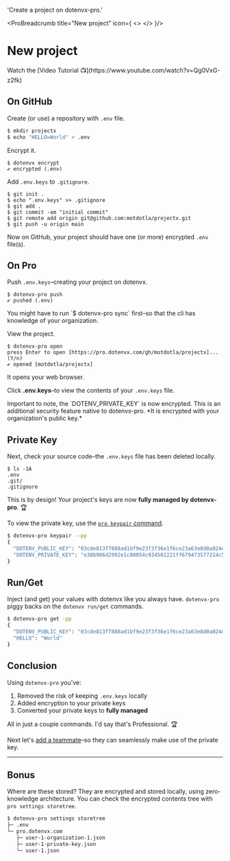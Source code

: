 

  'Create a project on dotenvx-pro.'

<ProBreadcrumb title="New project" icon={
  <>
    <DotenvxProIcon className="h-9 w-9 text-[#0080FF]"/>
  </>
}/>
# New project
<GuideHeading lead={description} />
<Note>
Watch the [Video Tutorial 📺](https://www.youtube.com/watch?v=Qg0VxG-z2fk)
</Note>


## On GitHub

Create (or use) a repository with `.env` file.

```bash
$ mkdir projectx
$ echo "HELLO=World" > .env
```

Encrypt it.

```
$ dotenvx encrypt
✔ encrypted (.env)
```

Add `.env.keys` to `.gitignore`.

```
$ git init .
$ echo ".env.keys" >> .gitignore
$ git add .
$ git commit -am "initial commit"
$ git remote add origin git@github.com:motdotla/projectx.git
$ git push -u origin main
```

Now on GitHub, your project should have one (or more) encrypted `.env` file(s).

<ScreenshotBrowser url='https://github.com/user-attachments/assets/d4aafd89-036e-45b5-b00f-edd238c1e8ca' www='github.com' width='md:w-4/6' />

## On Pro

Push `.env.keys`–creating your project on dotenvx.

```
$ dotenvx-pro push
✔ pushed (.env)
```

<Note>
You might have to run `$ dotenvx-pro sync` first–so that the cli has knowledge of your organization.
</Note>

View the project.

```
$ dotenvx-pro open
press Enter to open [https://pro.dotenvx.com/gh/motdotla/projectx]... (Y/n)
✔ opened [motdotla/projectx]
```

It opens your web browser.

<ScreenshotBrowser url='https://github.com/user-attachments/assets/ee70b7ee-6e7f-4aca-9e0f-2c4143e4c483' www='pro.dotenvx.com' width='md:w-4/6' />

Click **.env.keys**–to view the contents of your `.env.keys` file. 

<ScreenshotBrowser url='https://github.com/user-attachments/assets/41108f87-acc5-484b-ad69-fd982bc0ce00' www='pro.dotenvx.com' width='md:w-4/6' />

<Note>
  Important to note, the `DOTENV_PRIVATE_KEY` is now encrypted. This is an additional security feature native to dotenvx-pro. *It is encrypted with your organization's public key.*
</Note>

## Private Key

Next, check your source code–the `.env.keys` file has been deleted locally.

```
$ ls -1A
.env
.git/
.gitignore
```

This is by design! Your project's keys are now **fully managed by dotenvx-pro**. 🏆

To view the private key, use the [`pro keypair` command](/docs/pro/advanced/keypair).

```sh
$ dotenvx-pro keypair --pp
{
  "DOTENV_PUBLIC_KEY": "03cde813f7888ad1bf9e23f3f36e1f6ce23a63e8d0a024d6ecdfdba2fd4918659e",
  "DOTENV_PRIVATE_KEY": "e38b906d2992e1c80054c934501221ff679473577214c5b78c73b89b178147c1"
}
```

## Run/Get

Inject (and get) your values with dotenvx like you always have. `dotenvx-pro` piggy backs on the `dotenvx run/get` commands.

```sh
$ dotenvx-pro get -pp
{
  "DOTENV_PUBLIC_KEY": "03cde813f7888ad1bf9e23f3f36e1f6ce23a63e8d0a024d6ecdfdba2fd4918659e",
  "HELLO": "World"
}
```

## Conclusion

Using `dotenvx-pro` you've:

1. Removed the risk of keeping `.env.keys` locally
2. Added encryption to your private keys
3. Converted your private keys to **fully managed**

All in just a couple commands. I'd say that's Professional. 🏆

Next let's [add a teammate](/docs/pro/new-teammate)–so they can seamlessly make use of the private key.

---

## Bonus

Where are these stored? They are encrypted and stored locally, using zero-knowledge architecture. You can check the encrypted contents tree with `pro settings storetree`.

```sh
$ dotenvx-pro settings storetree
├─ .env
└─ pro.dotenvx.com
   ├─ user-1-organization-1.json
   ├─ user-1-private-key.json
   └─ user-1.json
```
